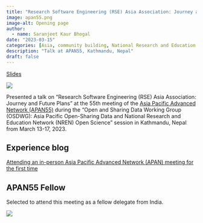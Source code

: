 ```yaml
---
title: "Research Software Engineering (RSE) Asia Association: Journey and Future Plans"
image: apan55.png
image-alt: Opening page
author:
  - name: Saranjeet Kaur Bhogal
date: "2023-03-15"
categories: [Asia, community building, National Research and Education Network, open science, RSE Asia, Research Software Engineering]
description: "Talk at APAN55, Kathmandu, Nepal"
draft: false
---
```


[Slides](https://zenodo.org/records/7817687)

[![](apan55.png)](https://zenodo.org/records/7817687)

Presented a talk on “Research Software Engineering (RSE) Asia Association: Journey and Future Plans” at the 55th meeting of the [Asia Pacific Advanced Network (APAN55)](https://apan55.apan.net/) during the “Open and Sharing Data Working Group (OSDWG): Asia Pacific Open-Sharing Data and National Research and Education Network (NREN) Open Science” session in Kathmandu, Nepal from March 13-17, 2023.

## Experience blog

[Attending an in-person Asia Pacific Advanced Network (APAN) meeting for the first time](https://www.software.ac.uk/blog/attending-person-asia-pacific-advanced-network-apan-meeting-first-time)

## APAN55 Fellow

Selected to attend this meeting as a fellow delegate from India.

![](fellowship_certificate.jpg)\
\
